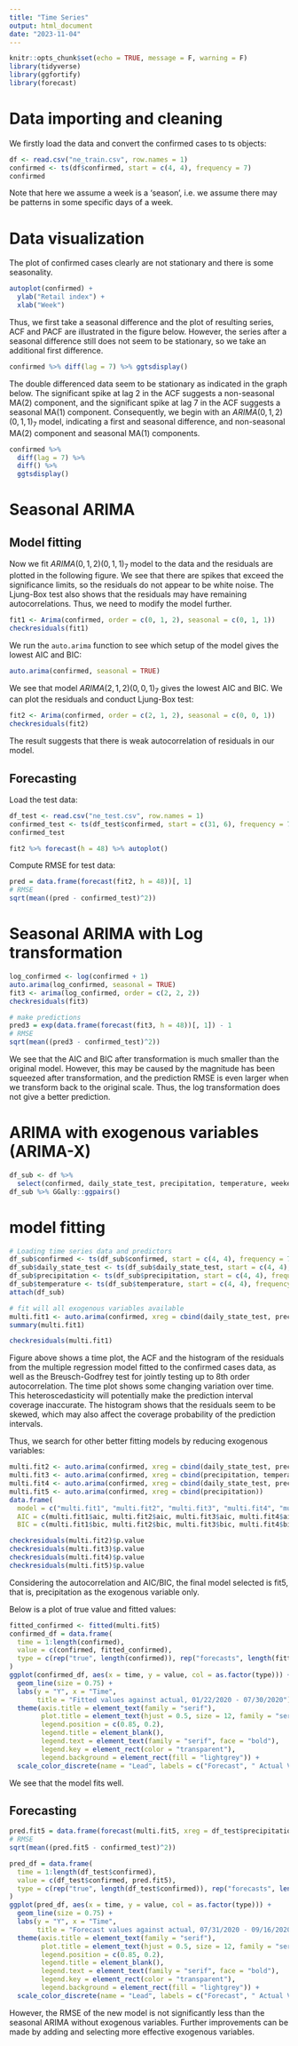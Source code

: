 ```yaml
---
title: "Time Series"
output: html_document
date: "2023-11-04"
---
```


```r
knitr::opts_chunk$set(echo = TRUE, message = F, warning = F)
library(tidyverse)
library(ggfortify)
library(forecast)
```

# Data importing and cleaning

We firstly load the data and convert the confirmed cases to ts objects:

```r
df <- read.csv("ne_train.csv", row.names = 1)
confirmed <- ts(df$confirmed, start = c(4, 4), frequency = 7)
confirmed
```

Note that here we assume a week is a 'season', i.e. we assume there may be patterns in some specific days of a week.

# Data visualization

The plot of confirmed cases clearly are not stationary and there is some seasonality.

```r
autoplot(confirmed) +
  ylab("Retail index") +
  xlab("Week")
```

Thus, we first take a seasonal difference and the plot of resulting series, ACF and PACF are illustrated in the figure below. However, the series after a seasonal difference still does not seem to be stationary, so we take an additional first difference.

```r
confirmed %>% diff(lag = 7) %>% ggtsdisplay()
```

The double differenced data seem to be stationary as indicated in the graph below. The significant spike at lag 2 in the ACF suggests a non-seasonal MA(2) component, and the significant spike at lag 7 in the ACF suggests a seasonal MA(1) component. Consequently, we begin with an $ARIMA(0,1,2)(0,1,1)_7$ model, indicating a first and seasonal difference, and non-seasonal MA(2) component and seasonal MA(1) components.

```r
confirmed %>%
  diff(lag = 7) %>%
  diff() %>%
  ggtsdisplay()
```

# Seasonal ARIMA

## Model fitting

Now we fit $ARIMA(0,1,2)(0,1,1)_7$ model to the data and the residuals are plotted in the following figure. We see that there are spikes that exceed the significance limits, so the residuals do not appear to be white noise. The Ljung-Box test also shows that the residuals may have remaining autocorrelations. Thus, we need to modify the model further.

```r
fit1 <- Arima(confirmed, order = c(0, 1, 2), seasonal = c(0, 1, 1))
checkresiduals(fit1)
```

We run the `auto.arima` function to see which setup of the model gives the lowest AIC and BIC:

```r
auto.arima(confirmed, seasonal = TRUE)
```

We see that model $ARIMA(2,1,2)(0,0,1)_7$ gives the lowest AIC and BIC. We can plot the residuals and conduct Ljung-Box test:

```r
fit2 <- Arima(confirmed, order = c(2, 1, 2), seasonal = c(0, 0, 1))
checkresiduals(fit2)
```

The result suggests that there is weak autocorrelation of residuals in our model.

## Forecasting

Load the test data:

```r
df_test <- read.csv("ne_test.csv", row.names = 1)
confirmed_test <- ts(df_test$confirmed, start = c(31, 6), frequency = 7)
confirmed_test
```

```r
fit2 %>% forecast(h = 48) %>% autoplot()
```

Compute RMSE for test data:

```r
pred = data.frame(forecast(fit2, h = 48))[, 1]
# RMSE
sqrt(mean((pred - confirmed_test)^2))
```

# Seasonal ARIMA with Log transformation

```r
log_confirmed <- log(confirmed + 1)
auto.arima(log_confirmed, seasonal = TRUE)
fit3 <- arima(log_confirmed, order = c(2, 2, 2))
checkresiduals(fit3)
```

```r
# make predictions
pred3 = exp(data.frame(forecast(fit3, h = 48))[, 1]) - 1
# RMSE
sqrt(mean((pred3 - confirmed_test)^2))
```

We see that the AIC and BIC after transformation is much smaller than the original model. However, this may be caused by the magnitude has been squeezed after transformation, and the prediction RMSE is even larger when we transform back to the original scale. Thus, the log transformation does not give a better prediction.

# ARIMA with exogenous variables (ARIMA-X)

```r
df_sub <- df %>%
  select(confirmed, daily_state_test, precipitation, temperature, weekend)
df_sub %>% GGally::ggpairs()
```

# model fitting

```r
# Loading time series data and predictors
df_sub$confirmed <- ts(df_sub$confirmed, start = c(4, 4), frequency = 7)
df_sub$daily_state_test <- ts(df_sub$daily_state_test, start = c(4, 4), frequency = 7)
df_sub$precipitation <- ts(df_sub$precipitation, start = c(4, 4), frequency = 7)
df_sub$temperature <- ts(df_sub$temperature, start = c(4, 4), frequency = 7)
attach(df_sub)

# fit will all exogenous variables available
multi.fit1 <- auto.arima(confirmed, xreg = cbind(daily_state_test, precipitation, temperature, weekend))
summary(multi.fit1)
```

```r
checkresiduals(multi.fit1)
```

Figure above shows a time plot, the ACF and the histogram of the residuals from the multiple regression model fitted to the confirmed cases data, as well as the Breusch-Godfrey test for jointly testing up to 8th order autocorrelation. The time plot shows some changing variation over time. This heteroscedasticity will potentially make the prediction interval coverage inaccurate. The histogram shows that the residuals seem to be skewed, which may also affect the coverage probability of the prediction intervals.

Thus, we search for other better fitting models by reducing exogenous variables:

```r
multi.fit2 <- auto.arima(confirmed, xreg = cbind(daily_state_test, precipitation, temperature))
multi.fit3 <- auto.arima(confirmed, xreg = cbind(precipitation, temperature))
multi.fit4 <- auto.arima(confirmed, xreg = cbind(daily_state_test, precipitation))
multi.fit5 <- auto.arima(confirmed, xreg = cbind(precipitation))
data.frame(
  model = c("multi.fit1", "multi.fit2", "multi.fit3", "multi.fit4", "multi.fit5"),
  AIC = c(multi.fit1$aic, multi.fit2$aic, multi.fit3$aic, multi.fit4$aic, multi.fit5$aic),
  BIC = c(multi.fit1$bic, multi.fit2$bic, multi.fit3$bic, multi.fit4$bic, multi.fit5$bic))
```

```r
checkresiduals(multi.fit2)$p.value
checkresiduals(multi.fit3)$p.value
checkresiduals(multi.fit4)$p.value
checkresiduals(multi.fit5)$p.value
```

Considering the autocorrelation and AIC/BIC, the final model selected is fit5, that is, precipitation as the exogenous variable only.

Below is a plot of true value and fitted values:

```r
fitted_confirmed <- fitted(multi.fit5)
confirmed_df = data.frame(
  time = 1:length(confirmed),
  value = c(confirmed, fitted_confirmed),
  type = c(rep("true", length(confirmed)), rep("forecasts", length(fitted_confirmed)))
)
ggplot(confirmed_df, aes(x = time, y = value, col = as.factor(type))) +
  geom_line(size = 0.75) +
  labs(y = "Y", x = "Time",
       title = "Fitted values against actual, 01/22/2020 - 07/30/2020") +
  theme(axis.title = element_text(family = "serif"),
        plot.title = element_text(hjust = 0.5, size = 12, family = "serif", face = "bold"),
        legend.position = c(0.85, 0.2),
        legend.title = element_blank(),
        legend.text = element_text(family = "serif", face = "bold"),
        legend.key = element_rect(color = "transparent"),
        legend.background = element_rect(fill = "lightgrey")) +
  scale_color_discrete(name = "Lead", labels = c("Forecast", " Actual Value"))
```

We see that the model fits well.

## Forecasting

```r
pred.fit5 = data.frame(forecast(multi.fit5, xreg = df_test$precipitation))[, 1]
# RMSE
sqrt(mean((pred.fit5 - confirmed_test)^2))
```

```r
pred_df = data.frame(
  time = 1:length(df_test$confirmed),
  value = c(df_test$confirmed, pred.fit5),
  type = c(rep("true", length(df_test$confirmed)), rep("forecasts", length(pred.fit5)))
)
ggplot(pred_df, aes(x = time, y = value, col = as.factor(type))) +
  geom_line(size = 0.75) +
  labs(y = "Y", x = "Time",
       title = "Forecast values against actual, 07/31/2020 - 09/16/2020") +
  theme(axis.title = element_text(family = "serif"),
        plot.title = element_text(hjust = 0.5, size = 12, family = "serif", face = "bold"),
        legend.position = c(0.85, 0.2),
        legend.title = element_blank(),
        legend.text = element_text(family = "serif", face = "bold"),
        legend.key = element_rect(color = "transparent"),
        legend.background = element_rect(fill = "lightgrey")) +
  scale_color_discrete(name = "Lead", labels = c("Forecast", " Actual Value"))
```

However, the RMSE of the new model is not significantly less than the seasonal ARIMA without exogenous variables. Further improvements can be made by adding and selecting more effective exogenous variables.
